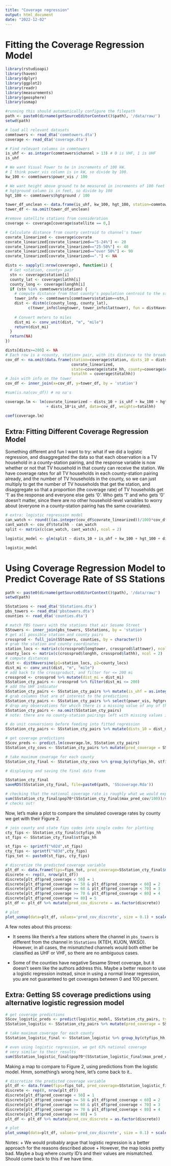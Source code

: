 ```yaml
---
title: "Coverage regression"
output: html_document
date: "2022-12-02"
---
```


# Fitting the Coverage Regression Model

```r
library(rstudioapi)
library(haven)
library(dplyr)
library(ggplot2)
library(readr)
library(measurements)
library(geosphere)
library(usmap)
```

```r
#running this should automatically configure the filepath
path <- paste0(dirname(getSourceEditorContext()$path), '/data/raw/')
setwd(path)

# load all relevant datasets
commtowers <- read_dta('commtowers.dta')
coverage <- read_dta('coverage.dta')

# Find relevant columns in commtowers
is_uhf <- as.integer(commtowers$channel > 13) # 0 is VHF, 1 is UHF
is_uhf

# We want Visual Power to be in increments of 100 kW.
# I think power_vis column is in kW, so divide by 100.
kw_100 <- commtowers$power_vis / 100

# We want height above ground to be measured in increments of 100 feet
# hgtground column is in feet, so divide by 100
hgt_100 <- commtowers$hgtground / 100

tower_df_unclean <- data.frame(is_uhf, kw_100, hgt_100, station=commtowers$station)
tower_df <- na.omit(tower_df_unclean)

#remove satellite stations from consideration
coverage <- coverage[coverage$satellite == 0,]

# Calculate distance from county centroid to channel's tower
covrate_linearized <- coverage$covrate
covrate_linearized[covrate_linearized=="5-24%"] <- 20
covrate_linearized[covrate_linearized=="25-50%"] <- 40
covrate_linearized[covrate_linearized=="over 50%"] <- 90
covrate_linearized[covrate_linearized=="."] <- NA

dists <- sapply(1:nrow(coverage), function(i) {
  # Get <station, county> pair
  stn <- coverage$station[i]
  county_lat <- coverage$lathh[i]
  county_long <- coverage$longhh[i]
  if (stn %in% commtowers$station) {
    # compute distance from that county's population centroid to the station's tower
    tower_info <- commtowers[commtowers$station==stn,]
    dist <- distm(c(county_long, county_lat), 
          c(tower_info$longtower, tower_info$lattower), fun = distHaversine)
    
    # Convert meters to miles
    dist_mi <- conv_unit(dist, "m", "mile")
    return(dist_mi)
  } 
  return(NA)
})

dists[dists>=200] <- NA
# Each row is a <county, station> pair, with its distance to the broadcasting tower
cov_df <- na.omit(data.frame(station=coverage$station, dists_10 = dists/10, 
                             covrate_linearized,
                             state=coverage$state_hh, county=coverage$county_hh, 
                             totalhh = coverage$totalhh))
# Join with info on the tower
cov_df <- inner_join(x=cov_df, y=tower_df, by = 'station')

#sum(is.na(cov_df)) # no na's

coverage.lm <- lm(covrate_linearized ~ dists_10 + is_uhf + kw_100 + hgt_100 
                  + dists_10*is_uhf, data=cov_df, weights=totalhh)

coef(coverage.lm)
```
## Extra: Fitting Different Coverage Regression Model

Something different and fun I want to try: what if we did a logistic regression,
and disaggregated the data so that each observation is a TV household in a county-station pairing,
and the response variable is now whether or not that TV household in that county can receive the station.
We have coverage rates for all TV households in each county-station pairing already, and the number of TV households in the county, so we can just multiply to get the number of TV households that get the station, and disaggregate so that
a proportion (the coverage rate) of TV households get '1' as the response and everyone else gets '0'.
Who gets '1' and who gets '0' doesn't matter, since there are no other household-level variables to worry
about (everyone in a county-station pairing has the same covariates).

```r
# extra: logistic regression model
can_watch <- round(((as.integer(cov_df$covrate_linearized))/100)*cov_df$totalhh)
cant_watch <- cov_df$totalhh - can_watch
split <- matrix(c(can_watch, cant_watch), ncol = 2)

logistic_model <- glm(split ~ dists_10 + is_uhf + kw_100 + hgt_100 + dists_10*is_uhf, family=binomial(logit), weights = cov_df$total_hh, data=cov_df_logistic)

logistic_model
```

# Using Coverage Regression Model to Predict Coverage Rate of SS Stations

```r
path <- paste0(dirname(getSourceEditorContext()$path), '/data/raw/')
setwd(path)

SSstations <- read_dta('SSstations.dta')
pbs_towers <- read_dta('pbstowers.dta')
counties <- read_dta('counties.dta')
```

```r
# match PBS towers with the stations that air Sesame Street
SStowers <- inner_join(pbs_towers, SSstations, by = 'station')
# get all possible station and county pairs 
crossprod <- full_join(SStowers, counties, by = character())
# grab the station and county coordinates
station_locs <- matrix(c(crossprod$longtower, crossprod$lattower), ncol = 2)
county_locs <- matrix(c(crossprod$longhh, crossprod$lathh), ncol = 2)
# compute distances
dist <- distHaversine(p1=station_locs, p2=county_locs)
dist_mi <- conv_unit(dist, "m", "mile")
# add back to the crossproduct, and filter for <= 200 mi
crossprod <- crossprod %>% mutate(dist_mi = dist_mi)
SSstation_cty_pairs <- crossprod %>% filter(dist_mi <= 200)
# add the UHF indicator
SSstation_cty_pairs <- SSstation_cty_pairs %>% mutate(is_uhf = as.integer(SSstation_cty_pairs$channel.x > 13))
# grab columns that are of interest to the predictions
SSstation_cty_pairs <- SSstation_cty_pairs %>% select(power_vis, hgtground, dist_mi, is_uhf, ctyname, stname, ctyfips_hh, stfips_hh, pop70)
# drop any observations for which there is a missing value of any of these crucial measures for coverage prediction
SSstation_cty_pairs <- na.omit(SSstation_cty_pairs)
# note: there are no county-station pairings left with missing values in these columns

# do unit conversions before feeding into fitted regression
SSstation_cty_pairs <- SSstation_cty_pairs %>% mutate(dists_10 = dist_mi/10, kw_100 = power_vis/100, hgt_100 = hgtground/100)

# get coverage predictions
SScov_preds <- predict.lm(coverage.lm, SSstation_cty_pairs)
SSstation_cty_covs <- SSstation_cty_pairs %>% mutate(pred_coverage = SScov_preds)

# take maximum coverage for each county
SSstation_cty_final <- SSstation_cty_covs %>% group_by(ctyfips_hh, stfips_hh) %>% mutate(max_pred_cov = max(pred_coverage)) %>% filter(pred_coverage == max_pred_cov) %>% ungroup() %>% select(-pred_coverage)
```

```r
# displaying and saving the final data frame

SSstation_cty_final
saveRDS(SSstation_cty_final, file=paste0(path, 'SScoverage.Rda'))
```

```r
# checking that the national coverage rate is roughly what we would expect, they got 65%
sum(SSstation_cty_final$pop70*(SSstation_cty_final$max_pred_cov/100))/sum(SSstation_cty_final$pop70)
# checks out!
```

Now, let's make a plot to compare the simulated coverage rates by county we get with
their Figure 2.

```r
# join county and state fips codes into single codes for plotting
cty_fips <- SSstation_cty_final$ctyfips_hh
st_fips <- SSstation_cty_final$stfips_hh

st_fips <- sprintf("%02d",st_fips)
cty_fips <- sprintf("%03d",cty_fips)
fips_tot <- paste0(st_fips, cty_fips)

# discretize the predicted coverage variable
plt_df <- data.frame(fips=fips_tot, pred_coverage=SSstation_cty_final$max_pred_cov)
discrete <- rep(0, nrow(plt_df))
discrete[plt_df$pred_coverage < 50] = 1
discrete[plt_df$pred_coverage >= 50 & plt_df$pred_coverage < 60] = 2
discrete[plt_df$pred_coverage >= 60 & plt_df$pred_coverage < 70] = 3
discrete[plt_df$pred_coverage >= 70 & plt_df$pred_coverage < 80] = 4
discrete[plt_df$pred_coverage >= 80] = 5
plt_df <- plt_df %>% mutate(pred_cov_discrete = as.factor(discrete))

# plot
plot_usmap(data=plt_df, values='pred_cov_discrete', size = 0.1) + scale_fill_brewer(name = 'Coverage', labels =c('< 50%', '50-60%', '60-70%', '70-80%', '>80%', 'No Data'))
```

A few notes about this process:

+ It seems like there's a few stations where the channel in `pbs_towers`
is different from the channel in `SSstations` (KTEH, KUON, WKSO). However, in all cases,
the mismatched channels would both either be classified as UHF or VHF, so there are 
no ambiguous cases.

+ Some of the counties have negative Sesame Street coverage, but it doesn't seem like the authors address this. Maybe a better reason to use a logistic regression instead, since in using a normal linear regression, you are not guaranteed to get coverages between 0 and 100 percent.

## Extra: Getting SS coverage predictions using alternative logistic regression model\

```r
# get coverage predictions
SScov_logistic_preds <- predict(logistic_model, SSstation_cty_pairs, type = 'response')
SSstation_logistic <- SSstation_cty_pairs %>% mutate(pred_coverage = SScov_logistic_preds)

# take maximum coverage for each county
SSstation_logistic_final <- SSstation_logistic %>% group_by(ctyfips_hh, stfips_hh) %>% mutate(max_pred_cov = max(pred_coverage)) %>% filter(pred_coverage == max_pred_cov) %>% ungroup() %>% select(-pred_coverage)
```

```r
# even using logistic regression, we get 63% national coverage
# very similar to their results
sum(SSstation_logistic_final$pop70*(SSstation_logistic_final$max_pred_cov))/sum(SSstation_logistic_final$pop70)
```

Making a map to compare to Figure 2, using predictions from the logistic model.
Hmm, something's wrong here, let's come back to it..

```r
# discretize the predicted coverage variable
plt_df <- data.frame(fips=fips_tot, pred_coverage=SSstation_logistic_final$max_pred_cov*100)
discrete <- rep(0, nrow(plt_df))
discrete[plt_df$pred_coverage < 50] = 1
discrete[plt_df$pred_coverage >= 50 & plt_df$pred_coverage < 60] = 2
discrete[plt_df$pred_coverage >= 60 & plt_df$pred_coverage < 70] = 3
discrete[plt_df$pred_coverage >= 70 & plt_df$pred_coverage < 80] = 4
discrete[plt_df$pred_coverage >= 80] = 5
plt_df <- plt_df %>% mutate(pred_cov_discrete = as.factor(discrete))

# plot
plot_usmap(data=plt_df, values='pred_cov_discrete', size = 0.1) + scale_fill_brewer(name = 'Coverage', labels =c('< 50%', '50-60%', '60-70%', '70-80%', '>80%', 'No Data'))
```
Notes:
+ We would probably argue that logistic regression is a better approach for the reasons described above
+ However, the map looks pretty bad. Maybe a bug where county ID's and their values are mismatched. Should come back to this if we have time.

